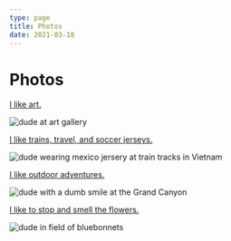 ```yaml
---
type: page
title: Photos
date: 2021-03-18
---
```


# Photos


[I like art.](https://thecontemporaryaustin.org/exhibitions/danieljohnston/)

<Image
  src="/images/daniel_johnston.jpg"
  alt="dude at art gallery"
  width={1125}
  height={843.75}
  priority
  className="next-image"
/>

[I like trains, travel, and soccer jerseys.](https://shippedaway.com/hanoi-train-street/)

<Image
  src="/images/vietnam.jpg"
  alt="dude wearing mexico jersery at train tracks in Vietnam"
  width={845}
  height={1125}
  priority
  className="next-image"
/>

[I like outdoor adventures.](https://www.nps.gov/grca/index.htm)

<Image
  src="/images/grandcanyon.jpg"
  alt="dude with a dumb smile at the Grand Canyon"
  width={640}
  height={640}
  priority
  className="next-image"
/>

[I like to stop and smell the flowers.](https://www.wildflower.org/bluebonnet-faq)

<Image
  src="/images/bluebonnets.jpg"
  alt="dude in field of bluebonnets"
  width={900}
  height={1125}
  priority
  className="next-image"
/>

